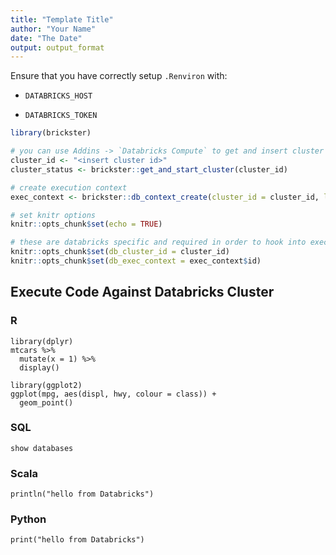 ```yaml
---
title: "Template Title"
author: "Your Name"
date: "The Date"
output: output_format
---
```


Ensure that you have correctly setup `.Renviron` with:

-   `DATABRICKS_HOST`

-   `DATABRICKS_TOKEN`

```r
library(brickster)

# you can use Addins -> `Databricks Compute` to get and insert cluster ID
cluster_id <- "<insert cluster id>"
cluster_status <- brickster::get_and_start_cluster(cluster_id)

# create execution context
exec_context <- brickster::db_context_create(cluster_id = cluster_id, language = "r")

# set knitr options
knitr::opts_chunk$set(echo = TRUE)

# these are databricks specific and required in order to hook into execution context on cluster
knitr::opts_chunk$set(db_cluster_id = cluster_id)
knitr::opts_chunk$set(db_exec_context = exec_context$id)
```

## Execute Code Against Databricks Cluster

### R

```databricks_r
library(dplyr)
mtcars %>%
  mutate(x = 1) %>%
  display()
```

```databricks_r
library(ggplot2)
ggplot(mpg, aes(displ, hwy, colour = class)) + 
  geom_point()
```

### SQL

```databricks_sql
show databases
```

### Scala

```databricks_scala
println("hello from Databricks")
```

### Python

```databricks_py
print("hello from Databricks")
```
